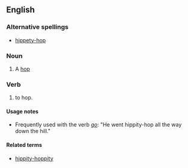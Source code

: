 ==English==

===Alternative spellings===
*[[hippety-hop]]

===Noun===
{{en-noun|sg=[[hippity]]-[[hop]]}}

# {{context|childish}} A [[hop]]

===Verb===
{{en-verb|inf=to [[hippity]]-[[hop]]|hippity-hop|p|ing}}

# {{childish}} to hop.

====Usage notes====
* Frequently used with the verb ''[[go]]'': "He went hippity-hop all the way down the hill."

====Related terms====
*[[hippity-hoppity]]